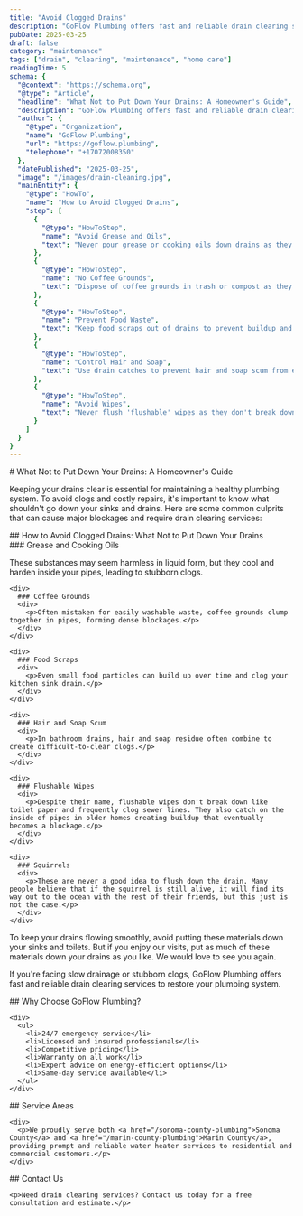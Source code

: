 ```yaml
---
title: "Avoid Clogged Drains"
description: "GoFlow Plumbing offers fast and reliable drain clearing services to restore your drain system in Sonoma and Marin counties."
pubDate: 2025-03-25
draft: false
category: "maintenance"
tags: ["drain", "clearing", "maintenance", "home care"]
readingTime: 5
schema: {
  "@context": "https://schema.org",
  "@type": "Article",
  "headline": "What Not to Put Down Your Drains: A Homeowner's Guide",
  "description": "GoFlow Plumbing offers fast and reliable drain clearing services to restore your drain system in Sonoma and Marin counties.",
  "author": {
    "@type": "Organization",
    "name": "GoFlow Plumbing",
    "url": "https://goflow.plumbing",
    "telephone": "+17072008350"
  },
  "datePublished": "2025-03-25",
  "image": "/images/drain-cleaning.jpg",
  "mainEntity": {
    "@type": "HowTo",
    "name": "How to Avoid Clogged Drains",
    "step": [
      {
        "@type": "HowToStep",
        "name": "Avoid Grease and Oils",
        "text": "Never pour grease or cooking oils down drains as they harden and cause clogs."
      },
      {
        "@type": "HowToStep",
        "name": "No Coffee Grounds",
        "text": "Dispose of coffee grounds in trash or compost as they clump and block pipes."
      },
      {
        "@type": "HowToStep",
        "name": "Prevent Food Waste",
        "text": "Keep food scraps out of drains to prevent buildup and blockages."
      },
      {
        "@type": "HowToStep",
        "name": "Control Hair and Soap",
        "text": "Use drain catches to prevent hair and soap scum from entering pipes."
      },
      {
        "@type": "HowToStep",
        "name": "Avoid Wipes",
        "text": "Never flush 'flushable' wipes as they don't break down and clog sewer lines."
      }
    ]
  }
}
---
```


<article>
# What Not to Put Down Your Drains: A Homeowner's Guide

<div>
  <p>
    Keeping your drains clear is essential for maintaining a healthy plumbing system. To avoid clogs and costly repairs, it's important to know what shouldn't go down your sinks and drains. Here are some common culprits that can cause major blockages and require drain clearing services:
  </p>

  <section>
    ## How to Avoid Clogged Drains: What Not to Put Down Your Drains
    <div>
      ### Grease and Cooking Oils
      <div>
        <p>These substances may seem harmless in liquid form, but they cool and harden inside your pipes, leading to stubborn clogs.</p>
      </div>
    </div>

    <div>
      ### Coffee Grounds
      <div>
        <p>Often mistaken for easily washable waste, coffee grounds clump together in pipes, forming dense blockages.</p>
      </div>
    </div>

    <div>
      ### Food Scraps
      <div>
        <p>Even small food particles can build up over time and clog your kitchen sink drain.</p>
      </div>
    </div>

    <div>
      ### Hair and Soap Scum
      <div>
        <p>In bathroom drains, hair and soap residue often combine to create difficult-to-clear clogs.</p>
      </div>
    </div>

    <div>
      ### Flushable Wipes
      <div>
        <p>Despite their name, flushable wipes don't break down like toilet paper and frequently clog sewer lines. They also catch on the inside of pipes in older homes creating buildup that eventually becomes a blockage.</p>
      </div>
    </div>

    <div>
      ### Squirrels
      <div>
        <p>These are never a good idea to flush down the drain. Many people believe that if the squirrel is still alive, it will find its way out to the ocean with the rest of their friends, but this just is not the case.</p>
      </div>
    </div>
  </section>

  <p>To keep your drains flowing smoothly, avoid putting these materials down your sinks and toilets. But if you enjoy our visits, put as much of these materials down your drains as you like. We would love to see you again.</p>

  <p>If you're facing slow drainage or stubborn clogs, GoFlow Plumbing offers fast and reliable drain clearing services to restore your plumbing system.</p>

  <section>
    ## Why Choose GoFlow Plumbing?

    <div>
      <ul>
        <li>24/7 emergency service</li>
        <li>Licensed and insured professionals</li>
        <li>Competitive pricing</li>
        <li>Warranty on all work</li>
        <li>Expert advice on energy-efficient options</li>
        <li>Same-day service available</li>
      </ul>
    </div>
  </section>

  <section>
    ## Service Areas

    <div>
      <p>We proudly serve both <a href="/sonoma-county-plumbing">Sonoma County</a> and <a href="/marin-county-plumbing">Marin County</a>, providing prompt and reliable water heater services to residential and commercial customers.</p>
    </div>
  </section>

  <section>
    ## Contact Us

    <p>Need drain clearing services? Contact us today for a free consultation and estimate.</p>
  </section>
</div>
</article>
